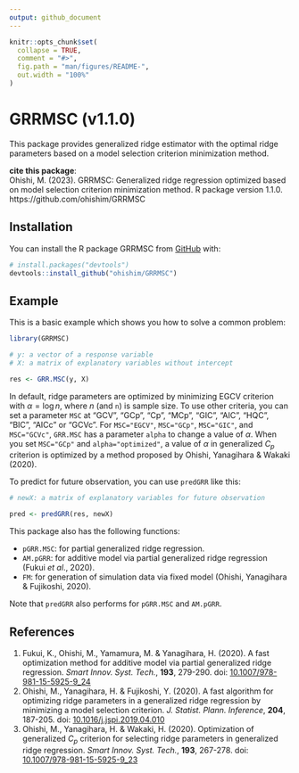 ```yaml
---
output: github_document
---
```


<!-- README.md is generated from README.Rmd. Please edit that file -->

```r
knitr::opts_chunk$set(
  collapse = TRUE,
  comment = "#>",
  fig.path = "man/figures/README-",
  out.width = "100%"
)
```

# GRRMSC (v1.1.0)

<!-- badges: start -->
<!-- badges: end -->

This package provides generalized ridge estimator with the optimal ridge parameters based on a model selection criterion minimization method.

**cite this package**:  
Ohishi, M. (2023). 
GRRMSC: Generalized ridge regression optimized based on model selection criterion minimization method. 
R package version 1.1.0. 
https://github.com/ohishim/GRRMSC


## Installation

You can install the R package GRRMSC from [GitHub](https://github.com/) with:

``` r
# install.packages("devtools")
devtools::install_github("ohishim/GRRMSC")
```

## Example

This is a basic example which shows you how to solve a common problem:

```r
library(GRRMSC)

# y: a vector of a response variable
# X: a matrix of explanatory variables without intercept

res <- GRR.MSC(y, X)
```
In default, ridge parameters are optimized by minimizing EGCV criterion with $\alpha=\log n$, where $n$ (and `n`) is sample size.
To use other criteria, you can set a parameter `MSC` at "GCV", "GCp", "Cp", "MCp",
"GIC", "AIC", "HQC", "BIC", "AICc" or "GCVc".
For `MSC="EGCV"`, `MSC="GCp"`, `MSC="GIC"`, and `MSC="GCVc"`, `GRR.MSC` has a parameter `alpha` to change a value of $\alpha$.
When you set `MSC="GCp"` and `alpha="optimized"`, a value of $\alpha$ in generalized $C_p$ criterion is optimized by a method proposed by Ohishi, Yanagihara & Wakaki (2020).

To predict for future observation, you can use `predGRR` like this:

```r
# newX: a matrix of explanatory variables for future observation

pred <- predGRR(res, newX)
```

This package also has the following functions:  

- `pGRR.MSC`: for partial generalized ridge regression.  
- `AM.pGRR`:  for additive model via partial generalized ridge regression (Fukui <i>et al</i>., 2020).  
- `FM`: for generation of simulation data via fixed model (Ohishi, Yanagihara & Fujikoshi, 2020).  

Note that `predGRR` also performs for `pGRR.MSC` and `AM.pGRR`.

## References

1. Fukui, K., Ohishi, M., Yamamura, M. & Yanagihara, H. (2020). 
A fast optimization method for additive model via partial generalized ridge regression. 
<i>Smart Innov. Syst. Tech.</i>, <b>193</b>, 279-290. 
doi: [10.1007/978-981-15-5925-9_24](https://doi.org/10.1007/978-981-15-5925-9_24)  
1. Ohishi, M., Yanagihara, H. & Fujikoshi, Y. (2020). 
A fast algorithm for optimizing ridge parameters in a generalized ridge regression by minimizing a model selection criterion. 
<i>J. Statist. Plann. Inference</i>, <b>204</b>, 187-205.
doi: [10.1016/j.jspi.2019.04.010](https://doi.org/10.1016/j.jspi.2019.04.010)  
1. Ohishi, M., Yanagihara, H. & Wakaki, H. (2020). 
Optimization of generalized $C_p$ criterion for selecting ridge parameters in generalized ridge regression.
<i>Smart Innov. Syst. Tech.</i>, <b>193</b>, 267-278. 
doi: [10.1007/978-981-15-5925-9_23](https://doi.org/10.1007/978-981-15-5925-9_23)
